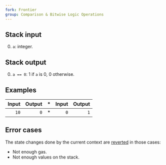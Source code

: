 ```yaml
---
fork: Frontier
group: Comparison & Bitwise Logic Operations
---
```


## Stack input

0. `a`: integer.

## Stack output

0. `a == 0`: 1 if `a` is 0, 0 otherwise.

## Examples

| Input | Output | * | Input | Output |
|------:|-------:|-|------:|-------:|
| `10` | `0` | * | `0` | `1` |

## Error cases

The state changes done by the current context are [reverted](#FD) in those cases:
- Not enough gas.
- Not enough values on the stack.
